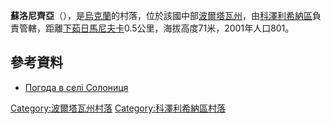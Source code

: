 {{coord|49|9|9|N|33|44|30|E|scale:100000_region:UA|display=title}}

'''蘇洛尼齊亞'''（{{lang-uk|Солониця}}），是[[烏克蘭|烏克蘭]]的村落，位於該國中部[[波爾塔瓦州|波爾塔瓦州]]，由[[科澤利希納區|科澤利希納區]]負責管轄，距離[[下茹日馬尼夫卡|下茹日馬尼夫卡]]0.5公里，海拔高度71米，2001年人口801。

==參考資料==
* [http://weather.in.ua/ua/poltavskaja/24482 Погода в селі Солониця] {{Wayback|url=http://weather.in.ua/ua/poltavskaja/24482 |date=20160305074809 }}

{{DEFAULTSORT:Солониця}}
[[Category:波爾塔瓦州村落|Category:波爾塔瓦州村落]]
[[Category:科澤利希納區村落|Category:科澤利希納區村落]]


{{Poltava-geo-stub}}